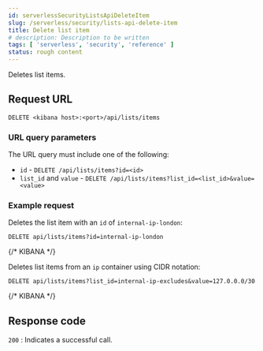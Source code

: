 ```yaml
---
id: serverlessSecurityListsApiDeleteItem
slug: /serverless/security/lists-api-delete-item
title: Delete list item
# description: Description to be written
tags: [ 'serverless', 'security', 'reference' ]
status: rough content
---
```



<RoughContent />

<div id="lists-api-delete-item"></div>

Deletes list items.

## Request URL

`DELETE <kibana host>:<port>/api/lists/items`

### URL query parameters

The URL query must include one of the following:

* `id` - `DELETE /api/lists/items?id=<id>`
* `list_id` and `value` - `DELETE /api/lists/items?list_id=<list_id>&value=<value>`

### Example request

Deletes the list item with an `id` of `internal-ip-london`:

```console
DELETE api/lists/items?id=internal-ip-london
```
{/* KIBANA */}

Deletes list items from an `ip` container using CIDR notation:

```console
DELETE api/lists/items?list_id=internal-ip-excludes&value=127.0.0.0/30
```
{/* KIBANA */}

## Response code

`200` 
    : Indicates a successful call.

